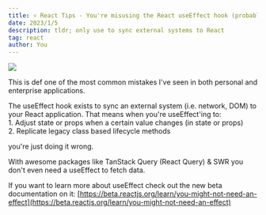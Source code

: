 ```yaml
---
title: ⚛ React Tips - You're misusing the React useEffect hook (probably)
date: 2023/1/5
description: tldr; only use to sync external systems to React
tag: react
author: You
---
```



<div className="w-full h-full relative">
  <Image
    width={0}
    height={0}
    sizes="100vw"
    style={{ width: '100%', height: 'auto' }}
    src="/images/react-code-smells.jpg"
  />
</div>

This is def one of the most common mistakes I've seen in both personal and enterprise applications.

The useEffect hook exists to sync an external system (i.e. network, DOM) to your React application. That means when you're useEffect'ing to:  
1\. Adjust state or props when a certain value changes (in state or props)  
2\. Replicate legacy class based lifecycle methods

you're just doing it wrong.

With awesome packages like TanStack Query (React Query) & SWR you don't even need a useEffect to fetch data.

If you want to learn more about useEffect check out the new beta documentation on it: [https://beta.reactjs.org/learn/you-might-not-need-an-effect](https://beta.reactjs.org/learn/you-might-not-need-an-effect)
